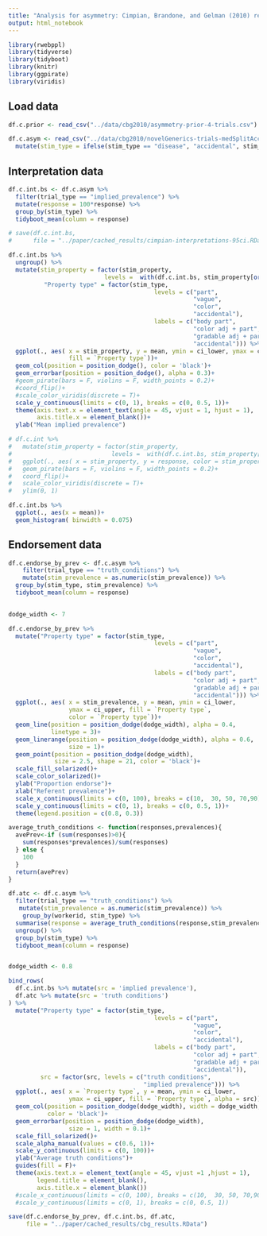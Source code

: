 ```yaml
---
title: "Analysis for asymmetry: Cimpian, Brandone, and Gelman (2010) replication and extension"
output: html_notebook
---
```


```r
library(rwebppl)
library(tidyverse)
library(tidyboot)
library(knitr)
library(ggpirate)
library(viridis)
```

## Load data

```r
df.c.prior <- read_csv("../data/cbg2010/asymmetry-prior-4-trials.csv")

df.c.asym <- read_csv("../data/cbg2010/novelGenerics-trials-medSplitAccidental.csv")  %>%
  mutate(stim_type = ifelse(stim_type == "disease", "accidental", stim_type))
```

## Interpretation data

```r
df.c.int.bs <- df.c.asym %>%
  filter(trial_type == "implied_prevalence") %>%
  mutate(response = 100*response) %>%
  group_by(stim_type) %>%
  tidyboot_mean(column = response)

# save(df.c.int.bs,
#      file = "../paper/cached_results/cimpian-interpretations-95ci.RData")

df.c.int.bs %>%
  ungroup() %>%
  mutate(stim_property = factor(stim_property, 
                           levels =  with(df.c.int.bs, stim_property[order(-mean)])),
          "Property type" = factor(stim_type,
                                         levels = c("part",
                                                    "vague",
                                                    "color",
                                                    "accidental"),
                                         labels = c("body part",
                                                    "color adj + part",
                                                    "gradable adj + part",
                                                    "accidental"))) %>%
  ggplot(., aes( x = stim_property, y = mean, ymin = ci_lower, ymax = ci_upper, 
                 fill = `Property type`))+
  geom_col(position = position_dodge(), color = 'black')+
  geom_errorbar(position = position_dodge(), alpha = 0.3)+
  #geom_pirate(bars = F, violins = F, width_points = 0.2)+
  #coord_flip()+
  #scale_color_viridis(discrete = T)+
  scale_y_continuous(limits = c(0, 1), breaks = c(0, 0.5, 1))+
  theme(axis.text.x = element_text(angle = 45, vjust = 1, hjust = 1),
        axis.title.x = element_blank())+
  ylab("Mean implied prevalence")

# df.c.int %>%
#   mutate(stim_property = factor(stim_property, 
#                            levels =  with(df.c.int.bs, stim_property[order(mean)]))) %>%
#   ggplot(., aes( x = stim_property, y = response, color = stim_property))+
#   geom_pirate(bars = F, violins = F, width_points = 0.2)+
#   coord_flip()+
#   scale_color_viridis(discrete = T)+
#   ylim(0, 1)
```

```r
df.c.int.bs %>%
  ggplot(., aes(x = mean))+
  geom_histogram( binwidth = 0.075)
```

## Endorsement data



```r
df.c.endorse_by_prev <- df.c.asym %>%
    filter(trial_type == "truth_conditions") %>%
    mutate(stim_prevalence = as.numeric(stim_prevalence)) %>%
  group_by(stim_type, stim_prevalence) %>%
  tidyboot_mean(column = response)
  
```


```r
dodge_width <- 7

df.c.endorse_by_prev %>%
  mutate("Property type" = factor(stim_type,
                                         levels = c("part",
                                                    "vague",
                                                    "color",
                                                    "accidental"),
                                         labels = c("body part",
                                                    "color adj + part",
                                                    "gradable adj + part",
                                                    "accidental"))) %>%
  ggplot(., aes( x = stim_prevalence, y = mean, ymin = ci_lower,
                 ymax = ci_upper, fill = `Property type`,
                 color = `Property type`))+
  geom_line(position = position_dodge(dodge_width), alpha = 0.4,
            linetype = 3)+
  geom_linerange(position = position_dodge(dodge_width), alpha = 0.6,
                 size = 1)+
  geom_point(position = position_dodge(dodge_width),
             size = 2.5, shape = 21, color = 'black')+
  scale_fill_solarized()+
  scale_color_solarized()+
  ylab("Proportion endorse")+
  xlab("Referent prevalence")+
  scale_x_continuous(limits = c(0, 100), breaks = c(10,  30, 50, 70,90))+
  scale_y_continuous(limits = c(0, 1), breaks = c(0, 0.5, 1))+
  theme(legend.position = c(0.8, 0.3))
```



```r
average_truth_conditions <- function(responses,prevalences){
  avePrev<-if (sum(responses)>0){
    sum(responses*prevalences)/sum(responses)
  } else {
    100
  }
  return(avePrev)
}

df.atc <- df.c.asym %>%
  filter(trial_type == "truth_conditions") %>%
   mutate(stim_prevalence = as.numeric(stim_prevalence)) %>%
    group_by(workerid, stim_type) %>%
  summarise(response = average_truth_conditions(response,stim_prevalence)) %>%
  ungroup() %>%
  group_by(stim_type) %>%
  tidyboot_mean(column = response)


dodge_width <- 0.8

bind_rows(
  df.c.int.bs %>% mutate(src = 'implied prevalence'),
  df.atc %>% mutate(src = 'truth conditions')
) %>%
  mutate("Property type" = factor(stim_type,
                                         levels = c("part",
                                                    "vague",
                                                    "color",
                                                    "accidental"),
                                         labels = c("body part",
                                                    "color adj + part",
                                                    "gradable adj + part",
                                                    "accidental")),
         src = factor(src, levels = c("truth conditions",
                                      "implied prevalence"))) %>%
  ggplot(., aes( x = `Property type`, y = mean, ymin = ci_lower,
                 ymax = ci_upper, fill = `Property type`, alpha = src))+
  geom_col(position = position_dodge(dodge_width), width = dodge_width,
           color = 'black')+
  geom_errorbar(position = position_dodge(dodge_width),
                 size = 1, width = 0.1)+
  scale_fill_solarized()+
  scale_alpha_manual(values = c(0.6, 1))+
  scale_y_continuous(limits = c(0, 100))+
  ylab("Average truth conditions")+
  guides(fill = F)+
  theme(axis.text.x = element_text(angle = 45, vjust =1 ,hjust = 1),
        legend.title = element_blank(),
        axis.title.x = element_blank())
  #scale_x_continuous(limits = c(0, 100), breaks = c(10,  30, 50, 70,90))+
  #scale_y_continuous(limits = c(0, 1), breaks = c(0, 0.5, 1))

save(df.c.endorse_by_prev, df.c.int.bs, df.atc,
     file = "../paper/cached_results/cbg_results.RData")
```

